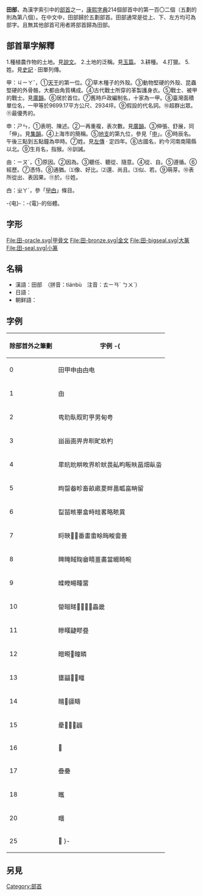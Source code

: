 {{Kangxi Radical Infobox|102|uni=7530
|meaning=[[耕地|耕地]]
|prev=用
|next=疋
|pny=  tián
|bopo= ㄊㄧㄢˊ
|gr= tyan
|wade= 	tʽien<sup>2</sup>
|jyutping= tin4
|yale= tìhn
|hi= でん, た den, ta
|kanji= 田偏 tahen
|hang= 밭 bat
|hanja= 전 jeon
}}

'''田部'''，為漢字索引中的[[部首|部首]]之一，[[康熙字典|康熙字典]]214個部首中的第一百〇二個（五劃的則為第八個）。在中文中，田部歸於五劃部首。田部通常是從上、下、左方均可為部字。且無其他部首可用者將部首歸為田部。

== 部首單字解釋 ==

1.種植農作物的土地。見[[說文|說文]]。
2.土地的泛稱。見[[玉篇|玉篇]]。
3.耕種。
4.打獵。
5.姓。見[[史記|史記]] · 田單列傳。

甲：ㄐㄧㄚˇ，①[[天干|天干]]的第一位。②草木種子的外殼。③動物堅硬的外殼、昆蟲堅硬的外骨骼，大都由角質構成。④古代戰士所穿的革製護身衣。⑤戰士、被甲的戰士。見[[廣韻|廣韻]]。⑥居於首位。⑦舊時戶政編制名，十家為一甲。⑧臺灣面積單位名，一甲等於9699.17平方公尺、2934坪。⑨假設的代名詞。⑩超群出眾。⑪最優秀的。

申：ㄕㄣ，①表明、陳述。②一再重複，表次數。見[[廣韻|廣韻]]。③伸張、舒展，同「伸」。見[[集韻|集韻]]。④上海市的簡稱。⑤[[地支|地支]]的第九位，參見「[[申_(地支)|申]]」。⑥時辰名。午後三點到五點鐘為申時。⑦姓。見[[左傳|左傳]] · 定四年。⑧古國名，約今河南南陽縣以北。⑨生肖名，指猴。⑩訓誡。

由：ㄧㄡˊ，①原因。②因為。③聽任、聽從、隨意。④從、自。⑤遵循。⑥經歷。⑦憑恃。⑧通猶。⑴像、好比。⑵還、尚且。⑶似、若。⑨萌芽。⑩表所從出、表因果。⑪於。⑫姓。

甴：ㄓㄚˊ，參「[[曱甴|曱甴]]」條目。

-{电}-：-{電}-的俗體。

== 字形 ==
<gallery>
File:田-oracle.svg|甲骨文
File:田-bronze.svg|金文
File:田-bigseal.svg|大篆
File:田-seal.svg|小篆
</gallery>

==名稱==
* 漢語：田部　（拼音：tiánbù　注音：ㄊㄧㄢˊ ㄅㄨˋ）
* 日語：{{lang|ja|田部　（でんぶ）}}
* 朝鲜語：{{lang|ko|전부(田部)}}

==字例==
{| class="wikitable"
! 除部首外之筆劃!!字例
-{
|----
| 0 || 田甲申由甴电
|----
| 1 || 甶
|----
| 2 || 㽕㽖㽗𤰖町甼男甸甹
|----
| 3 || 畄甾画畀畁甽甿畂畃
|----
| 4 || 㽚㽘㽙畊畋界畍畎畏畆畇畈畉畐畑畒畓
|----
| 5 || 㽛㽜畚畛畜畝畞畟畔畕畖畗畘留
|----
| 6 || 㽝㽞畡畢畣畤畦畧略畩異
|----
| 7 || 㽟㽠𤲌𤲂番畫畬畭畮畯畲畳
|----
| 8 || 㽡㽢㽣㽤𤲞𤲟畺畵當畷畸畹
|----
| 9 || 㽥畻畼畽畱
|----
| 10 || 㽦㽧㽨𤲼𤳄𤳆𤳇畾畿
|----
| 11 || 㽩𤳉疀疁疂
|----
| 12 || 㽪𤳙𤳢疃疄
|----
| 13 || 㽫㽬𤳧𤳨疅
|----
| 14 || 㽭𤳰疆疇
|----
| 15 || 㽮𤳱𤳷𤳸疈
|----
| 16 || 𤳽
|----
| 17 || 疊疉
|----
| 18 || 㽯
|----
| 20 || 𤴆
|----
| 25 || 𤴏
}-
|}

==另見==
{{wiktionary|田}}

{{康熙部首}}
{{简体中文部首}}

[[Category:部首|Category:部首]]